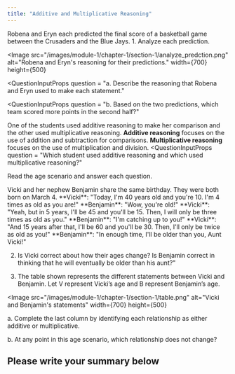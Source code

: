 ```yaml
---
title: "Additive and Multiplicative Reasoning"
---
```


<Scenario>
Robena and Eryn each predicted the final score of a basketball game between the Crusaders and the Blue Jays.
</ Scenario>
1. Analyze each prediction.

<Image
  src="/images/module-1/chapter-1/section-1/analyze_predction.png"
  alt="Robena and Eryn's reasoning for their predictions."
  width={700}
  height={500}
></Image>
<QuestionInputProps 
    question = "a. Describe the reasoning that Robena and Eryn used to make each statement."
></QuestionInputProps>

<QuestionInputProps
    question = "b. Based on the two predictions, which team scored more points in the second half?"
></QuestionInputProps>

One of the students used additive reasoning to make her comparison and the other
used multiplicative reasoning. **Additive reasoning** focuses on the use of addition
and subtraction for comparisons. **Multiplicative reasoning** focuses on the use of
multiplication and division.
<QuestionInputProps question = 
    "Which student used additive reasoning and which used multiplicative reasoning?"
></QuestionInputProps>
Read the age scenario and answer each question.

<Scenario>
Vicki and her nephew Benjamin share the same birthday. They were both born on March 4.
**Vicki**: "Today, I'm 40 years old and you're 10. I'm 4 times as old as you are!"
**Benjamin**: "Wow, you're old!"
**Vicki**: "Yeah, but in 5 years, I'll be 45 and you'll be 15. Then, I will only be three times as old as you."
**Benjamin**: "I'm catching up to you!"
**Vicki**: "And 15 years after that, I'll be 60 and you'll be 30. Then, I'll only be twice as old as you!"
**Benjamin**: "In enough time, I'll be older than you, Aunt Vicki!"
</Scenario>

2. Is Vicki correct about how their ages change? Is Benjamin correct in thinking that he
will eventually be older than his aunt?"
<QuestionInputProps></QuestionInputProps>

3. The table shown represents the different statements between Vicki and Benjamin.
Let V represent Vicki’s age and B represent Benjamin’s age.

<Image
  src="/images/module-1/chapter-1/section-1/table.png"
  alt="Vicki and Benjamin's statements"
  width={700}
  height={500}
></Image>

a. Complete the last column by identifying each relationship as either additive or
multiplicative.

b. At any point in this age scenario, which relationship does not change?

<QuestionInputProps />

## Please write your summary below



